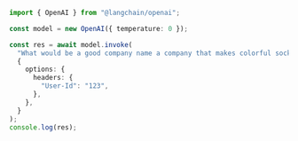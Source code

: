 ```typescript
import { OpenAI } from "@langchain/openai";

const model = new OpenAI({ temperature: 0 });

const res = await model.invoke(
  "What would be a good company name a company that makes colorful socks?",
  {
    options: {
      headers: {
        "User-Id": "123",
      },
    },
  }
);
console.log(res);
```
